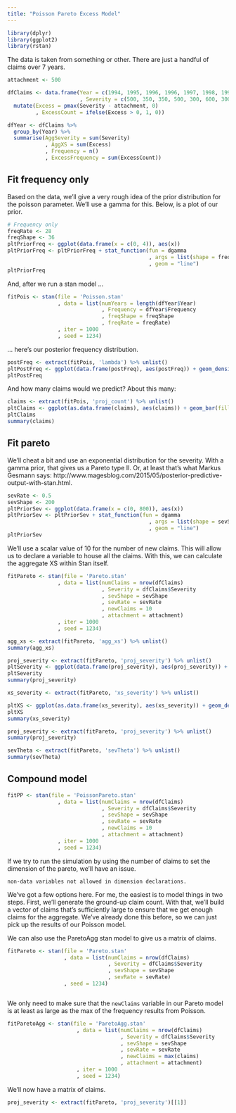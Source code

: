 ```yaml
---
title: "Poisson Pareto Excess Model"
---
```


```r
library(dplyr)
library(ggplot2)
library(rstan)
```

The data is taken from something or other. There are just a handful of claims over 7 years.

```r
attachment <- 500

dfClaims <- data.frame(Year = c(1994, 1995, 1996, 1996, 1997, 1998, 1999, 2000, 2000)
                       , Severity = c(500, 350, 350, 500, 300, 600, 300, 400, 350)) %>% 
  mutate(Excess = pmax(Severity - attachment, 0)
         , ExcessCount = ifelse(Excess > 0, 1, 0))

dfYear <- dfClaims %>% 
  group_by(Year) %>% 
  summarise(AggSeverity = sum(Severity)
            , AggXS = sum(Excess)
            , Frequency = n()
            , ExcessFrequency = sum(ExcessCount))
```

## Fit frequency only

Based on the data, we'll give a very rough idea of the prior distribution for the poisson parameter. We'll use a gamma for this. Below, is a plot of our prior.

```r
# Frequency only
freqRate <- 28
freqShape <- 36
pltPriorFreq <- ggplot(data.frame(x = c(0, 4)), aes(x))
pltPriorFreq <- pltPriorFreq + stat_function(fun = dgamma
                                             , args = list(shape = freqShape, rate = freqRate)
                                             , geom = "line")
pltPriorFreq
```

And, after we run a stan model ...

```r
fitPois <- stan(file = 'Poisson.stan'
                , data = list(numYears = length(dfYear$Year)
                              , Frequency = dfYear$Frequency
                              , freqShape = freqShape
                              , freqRate = freqRate)
                , iter = 1000
                , seed = 1234)
```

... here's our posterior frequency distribution.

```r
postFreq <- extract(fitPois, 'lambda') %>% unlist()
pltPostFreq <- ggplot(data.frame(postFreq), aes(postFreq)) + geom_density()
pltPostFreq
```

And how many claims would we predict? About this many:

```r
claims <- extract(fitPois, 'proj_count') %>% unlist()
pltClaims <- ggplot(as.data.frame(claims), aes(claims)) + geom_bar(fill = "grey")
pltClaims
summary(claims)
```

## Fit pareto

We'll cheat a bit and use an exponential distribution for the severity. With a gamma prior, that gives us a Pareto type II. Or, at least that's what Markus Gesmann says: http://www.magesblog.com/2015/05/posterior-predictive-output-with-stan.html.

```r
sevRate <- 0.5
sevShape <- 200
pltPriorSev <- ggplot(data.frame(x = c(0, 800)), aes(x))
pltPriorSev <- pltPriorSev + stat_function(fun = dgamma
                                             , args = list(shape = sevShape, rate = sevRate)
                                             , geom = "line")
pltPriorSev
```

We'll use a scalar value of 10 for the number of new claims. This will allow us to declare a variable to house all the claims. With this, we can calculate the aggregate XS within Stan itself.

```r
fitPareto <- stan(file = 'Pareto.stan'
                , data = list(numClaims = nrow(dfClaims)
                              , Severity = dfClaims$Severity
                              , sevShape = sevShape
                              , sevRate = sevRate
                              , newClaims = 10
                              , attachment = attachment)
                , iter = 1000
                , seed = 1234)
```

```r
agg_xs <- extract(fitPareto, 'agg_xs') %>% unlist()
summary(agg_xs)

proj_severity <- extract(fitPareto, 'proj_severity') %>% unlist()
pltSeverity <- ggplot(data.frame(proj_severity), aes(proj_severity)) + geom_density(fill = "grey")
pltSeverity
summary(proj_severity)

xs_severity <- extract(fitPareto, 'xs_severity') %>% unlist()

pltXS <- ggplot(as.data.frame(xs_severity), aes(xs_severity)) + geom_density(fill = "grey")
pltXS
summary(xs_severity)

proj_severity <- extract(fitPareto, 'proj_severity') %>% unlist()
summary(proj_severity)

sevTheta <- extract(fitPareto, 'sevTheta') %>% unlist()
summary(sevTheta)
```

## Compound model

```r
fitPP <- stan(file = 'PoissonPareto.stan'
                , data = list(numClaims = nrow(dfClaims)
                              , Severity = dfClaims$Severity
                              , sevShape = sevShape
                              , sevRate = sevRate
                              , newClaims = 10
                              , attachment = attachment)
                , iter = 1000
                , seed = 1234)
```


If we try to run the simulation by using the number of claims to set the dimension of the pareto, we'll have an issue. 

```
non-data variables not allowed in dimension declarations.
```

We've got a few options here. For me, the easiest is to model things in two steps. First, we'll generate the ground-up claim count. With that, we'll build a vector of claims that's sufficiently large to ensure that we get enough claims for the aggregate. We've already done this before, so we can just pick up the results of our Poisson model. 

We can also use the ParetoAgg stan model to give us a matrix of claims.

```r
fitPareto <- stan(file = 'Pareto.stan'
                  , data = list(numClaims = nrow(dfClaims)
                                , Severity = dfClaims$Severity
                                , sevShape = sevShape
                                , sevRate = sevRate)
                  , seed = 1234)
```

```r

```


We only need to make sure that the `newClaims` variable in our Pareto model is at least as large as the max of the frequency results from Poisson.

```r
fitParetoAgg <- stan(file = 'ParetoAgg.stan'
                      , data = list(numClaims = nrow(dfClaims)
                                    , Severity = dfClaims$Severity
                                    , sevShape = sevShape
                                    , sevRate = sevRate
                                    , newClaims = max(claims)
                                    , attachment = attachment)
                      , iter = 1000
                      , seed = 1234)
```

We'll now have a matrix of claims.

```r
proj_severity <- extract(fitPareto, 'proj_severity')[[1]]
```

